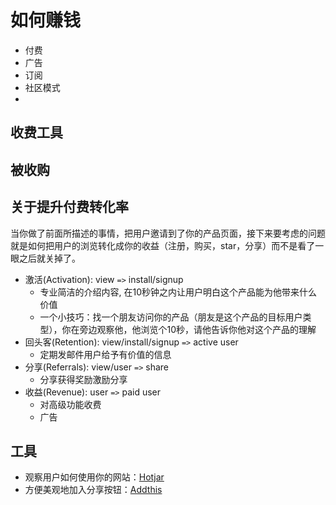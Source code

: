 # 如何赚钱


- 付费
- 广告
- 订阅
- 社区模式
- 


## 收费工具


## 被收购


## 关于提升付费转化率

当你做了前面所描述的事情，把用户邀请到了你的产品页面，接下来要考虑的问题就是如何把用户的浏览转化成你的收益（注册，购买，star，分享）而不是看了一眼之后就关掉了。

- 激活(Activation): view `=>` install/signup
  - 专业简洁的介绍内容, 在10秒钟之内让用户明白这个产品能为他带来什么价值
  - 一个小技巧：找一个朋友访问你的产品（朋友是这个产品的目标用户类型），你在旁边观察他，他浏览个10秒，请他告诉你他对这个产品的理解
- 回头客(Retention): view/install/signup `=>` active user
  - 定期发邮件用户给予有价值的信息
- 分享(Referrals): view/user `=>` share
  - 分享获得奖励激励分享
- 收益(Revenue): user `=>` paid user
  - 对高级功能收费
  - 广告

## 工具

- 观察用户如何使用你的网站：[Hotjar](https://www.hotjar.com/tour)
- 方便美观地加入分享按钮：[Addthis](https://www.addthis.com/)